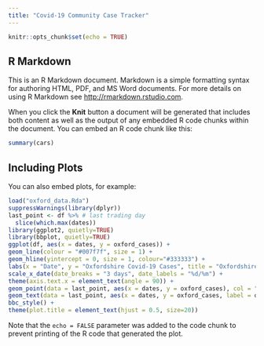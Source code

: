 ```yaml
---
title: "Covid-19 Community Case Tracker"
---
```


```r
knitr::opts_chunk$set(echo = TRUE)
```

## R Markdown

This is an R Markdown document. Markdown is a simple formatting syntax for authoring HTML, PDF, and MS Word documents. For more details on using R Markdown see <http://rmarkdown.rstudio.com>.

When you click the **Knit** button a document will be generated that includes both content as well as the output of any embedded R code chunks within the document. You can embed an R code chunk like this:

```r
summary(cars)
```

## Including Plots

You can also embed plots, for example:

```r
load("oxford_data.Rda")
suppressWarnings(library(dplyr))
last_point <- df %>% # last trading day
  slice(which.max(dates))
library(ggplot2, quietly=TRUE)
library(bbplot, quietly=TRUE)
ggplot(df, aes(x = dates, y = oxford_cases)) +
geom_line(colour = "#007f7f", size = 1) +
geom_hline(yintercept = 0, size = 1, colour="#333333") +
labs(x = "Date", y = "Oxfordshire Covid-19 Cases", title = "Oxfordshire Covid-19 Cases (Linear)") +
scale_x_date(date_breaks = "3 days", date_labels = "%d/%m") + 
theme(axis.text.x = element_text(angle = 90)) +
geom_point(data = last_point, aes(x = dates, y = oxford_cases), col = "#007f7f", shape = 21, fill = "white", size = 2, stroke = 1.7) +
geom_text(data = last_point, aes(x = dates, y = oxford_cases, label = oxford_cases), size = 6, vjust = 2.0, nudge_x = 0.5) +
bbc_style() +
theme(plot.title = element_text(hjust = 0.5, size=20)) 
```

Note that the `echo = FALSE` parameter was added to the code chunk to prevent printing of the R code that generated the plot.
